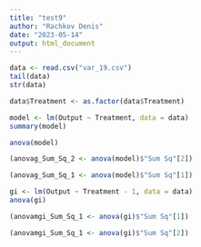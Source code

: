 ---
title: "test9"
author: "Rachkov Denis"
date: "2023-05-14"
output: html_document
---

```{r}
data <- read.csv("var_19.csv")
tail(data)
str(data)
```

```{r}
data$Treatment <- as.factor(data$Treatment)

```

```{r}
model <- lm(Output ~ Treatment, data = data)
summary(model)
```
```{r}
anova(model)
```
```{r}
(anovag_Sum_Sq_2 <- anova(model)$"Sum Sq"[2])
```
```{r}
(anovag_Sum_Sq_1 <- anova(model)$"Sum Sq"[1])
```


```{r}
gi <- lm(Output ~ Treatment - 1, data = data)
anova(gi)
```
```{r}
(anovamgi_Sum_Sq_1 <- anova(gi)$"Sum Sq"[1])
```

```{r}
(anovamgi_Sum_Sq_1 <- anova(gi)$"Sum Sq"[2])
```



